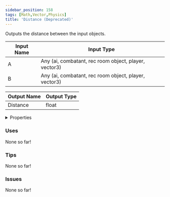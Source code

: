 ```yaml
---
sidebar_position: 158
tags: [Math,Vector,Physics]
title: 'Distance (Deprecated)'
---
```


Outputs the distance between the input objects.



<DocusaurusSvg />

| Input Name | Input Type |
|-----------|-----------|
| A | Any (ai, combatant, rec room object, player, vector3) |
| B | Any (ai, combatant, rec room object, player, vector3) |

| Output Name | Output Type |
|-----------|-----------|
| Distance | float |


<details>
  <summary>Properties</summary>
  <div>
    <div>
    <table>
      <thead>
        <tr>
          <th>Is beta required?</th>
          <th>No</th>
        </tr>
        <tr>
          <th>Is this chip a trolling risk?</th>
          <th>No</th>
        </tr>
        <tr>
          <th>Is this chip a role assignment risk?</th>
          <th>No</th>
        </tr>
        <tr>
          <th>Chip UUID</th>
          <th>182e1ae2-1183-4741-af6e-f307b788a857</th>
        </tr>
        <tr>
          <th>Room availability</th>
          <th>Available everywhere</th>
        </tr>
      </thead>
    </table>
    </div>
  </div>
</details>

### Uses

None so far!

### Tips

None so far!

### Issues

None so far!